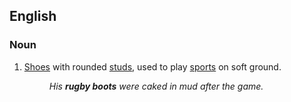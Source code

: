 ==English==

===Noun===
{{en-plural noun|head=[[rugby]] [[boots]]}}

# {{lb|en|British|Canada}} [[shoe|Shoes]] with rounded [[stud]]s, used to play [[sport]]s on soft ground.
#: ''His '''rugby boots''' were caked in mud after the game.''
